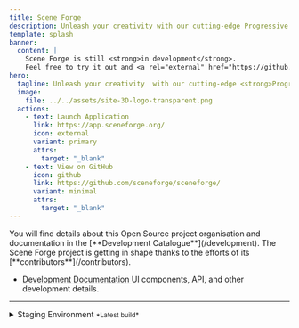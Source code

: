 ```yaml
---
title: Scene Forge
description: Unleash your creativity with our cutting-edge Progressive Web Application that empowers you to craft, visualise, and manipulate stunning 3D scenes.
template: splash
banner:
  content: |
    Scene Forge is still <strong>in development</strong>.
    Feel free to try it out and <a rel="external" href="https://github.com/sceneforge/sceneforge/discussions" target="_blank">provide feedback</a>.
hero:
  tagline: Unleash your creativity  with our cutting-edge <strong>Progressive Web App</strong> that empowers you to <strong>craft</strong>, <strong>visualise</strong>, and <strong>manipulate</strong> stunning 3D scenes.
  image:
    file: ../../assets/site-3D-logo-transparent.png
  actions:
    - text: Launch Application
      link: https://app.sceneforge.org/
      icon: external
      variant: primary
      attrs:
        target: "_blank"
    - text: View on GitHub
      icon: github
      link: https://github.com/sceneforge/sceneforge/
      variant: minimal
      attrs:
        target: "_blank"
---
```


<CardGrid>
  <Card title="Open Source" icon="document">
    You will find details about this Open Source project organisation and documentation in the [**Development Catalogue**](/development).
  </Card>
  <Card title="Community" icon="heart">
    The Scene Forge project is getting in shape thanks to the efforts of its [**contributors**](/contributors).
  </Card>
</CardGrid>
<Card title="Highlights" icon="star">
  <ul
    style={{
      display: "flex",
      flexDirection: "column",
      alignItems: "start",
      flexWrap: "wrap",
      gap: "0.5rem",
      listStyle: "none",
      padding: 0,
      margin: 0,
    }}
  >
    <li style={{ flex: 1 }}>
      <a
        rel="external"
        href="https://docs.sceneforge.org"
        target="_blank"
        style={{
          display: "flex",
          flexDirection: "row",
          justifyItems: "start",
          gap: "0.5rem",
          fontSize: "1.5rem",
          textDecoration: "none",
        }}
      >
        <Icon name="open-book" />
        <span>Development Documentation</span>
      </a>
      UI components, API, and other development details.
    </li>
  </ul>
</Card>

----------

<details>
  <summary>Staging Environment <small>*Latest build*</small></summary>
  If you want to see the latest changes before they are available in the production environment,
  you can access the **Staging Scene Forge application** at <a rel="external" href="https://staging.sceneforge.org" target="_blank">staging.sceneforge.org</a>.
</details>
